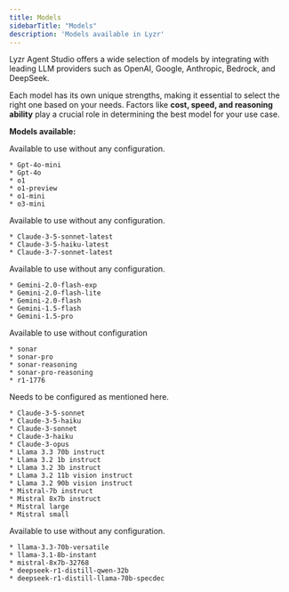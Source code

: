 ```yaml
---
title: Models
sidebarTitle: "Models"
description: 'Models available in Lyzr'
---
```


Lyzr Agent Studio offers a wide selection of models by integrating with leading LLM providers such as OpenAI, Google, Anthropic, Bedrock, and DeepSeek.

Each model has its own unique strengths, making it essential to select the right one based on your needs. Factors like **cost, speed, and reasoning ability** play a crucial role in determining the best model for your use case.

**Models available:**

<AccordionGroup>
  <Accordion title="OpenAI" defaultOpen={false}>
    Available to use without any configuration.

    * Gpt-4o-mini
    * Gpt-4o
    * o1
    * o1-preview
    * o1-mini
    * o3-mini
  </Accordion>

  <Accordion title="Anthropic" defaultOpen={false}>
    Available to use without any configuration.

    * Claude-3-5-sonnet-latest
    * Claude-3-5-haiku-latest
    * Claude-3-7-sonnet-latest
  </Accordion>

  <Accordion title="Google" defaultOpen={false}>
    Available to use without any configuration.

    * Gemini-2.0-flash-exp
    * Gemini-2.0-flash-lite
    * Gemini-2.0-flash
    * Gemini-1.5-flash
    * Gemini-1.5-pro
  </Accordion>

  <Accordion title="Perplexity" defaultOpen={false}>
    Available to use without configuration

    * sonar
    * sonar-pro
    * sonar-reasoning
    * sonar-pro-reasoning
    * r1-1776
  </Accordion>

  <Accordion title="AWS Bedrock (needs to be configured)" defaultOpen={false}>
    Needs to be configured as mentioned here.

    * Claude-3-5-sonnet
    * Claude-3-5-haiku
    * Claude-3-sonnet
    * Claude-3-haiku
    * Claude-3-opus
    * Llama 3.3 70b instruct
    * Llama 3.2 1b instruct
    * Llama 3.2 3b instruct
    * Llama 3.2 11b vision instruct
    * Llama 3.2 90b vision instruct
    * Mistral-7b instruct
    * Mistral 8x7b instruct
    * Mistral large
    * Mistral small
  </Accordion>

  <Accordion title="Groq" defaultOpen={false}>
    Available to use without any configuration.

    * llama-3.3-70b-versatile
    * llama-3.1-8b-instant
    * mistral-8x7b-32768
    * deepseek-r1-distill-qwen-32b
    * deepseek-r1-distill-llama-70b-specdec
  </Accordion>
</AccordionGroup>